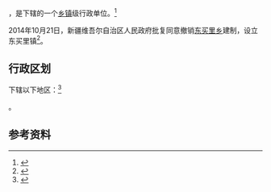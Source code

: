 {{中国乡级行政区|65/40/24/203/000}}

'''{{PAGENAMEBASE}}'''，是{{PRC admin/fullname|65/40/24/203/000|3}}下辖的一个[[乡镇|乡镇]]级行政单位。<ref>{{PRC admin/ref sgc|{{PRC admin/parent|65/40/24/203/000}}}}</ref>

2014年10月21日，新疆维吾尔自治区人民政府批复同意撤销[[东买里乡|东买里乡]]建制，设立东买里镇<ref>{{Cite web |url=http://www.xjmca.gov.cn/xzqhtzgg/26987.jhtml |title=新疆维吾尔自治区人民政府关于同意巩留县东买里乡撤乡设镇的批复（新政函〔2014〕185号） |access-date=2017-09-20 |archive-url=https://web.archive.org/web/20170921095005/http://www.xjmca.gov.cn/xzqhtzgg/26987.jhtml |archive-date=2017-09-21 |dead-url=yes }}</ref>。

== 行政区划 ==

{{PAGENAMEBASE}}下辖以下地区：<ref>{{PRC admin/ref sgc|65/40/24/203/000}}</ref>

{{PRC admin/children|65/40/24/203/000}}。

== 参考资料 ==

{{reflist}}

{{行政区划小作品}}
{{PRC admin/navcat|65/40/24/203/000}}